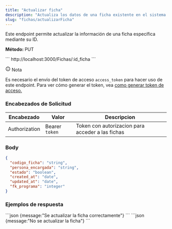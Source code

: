 ```yaml
---
title: "Actualizar ficha"
description: "Actualiza los datos de una ficha existente en el sistema."
slug: "fichas/actualizarFicha"
---
```


Este endpoint permite actualizar la información de una ficha específica mediante su ID.

<p> 
<strong>Método: </strong><span class="sl-badge note small astro-avdet4wd">PUT</span>
</p>


<Tabs>
  <TabItem label="Endpoint">
  ```
  http://localhost:3000/Fichas/:id_ficha
  ```
  </TabItem>
</Tabs>

<aside aria-label="Nota" class="starlight-aside starlight-aside--note"> <p class="starlight-aside__title" aria-hidden="true"> <svg aria-hidden="true" class="starlight-aside__icon astro-c6vsoqas" width="16" height="16" viewBox="0 0 24 24" fill="currentColor" style="--sl-icon-size: 1em;"><path d="M12 11a1 1 0 0 0-1 1v4a1 1 0 0 0 2 0v-4a1 1 0 0 0-1-1Zm.38-3.92a1 1 0 0 0-.76 0 1 1 0 0 0-.33.21 1.15 1.15 0 0 0-.21.33 1 1 0 0 0 .21 1.09c.097.088.209.16.33.21A1 1 0 0 0 13 8a1.05 1.05 0 0 0-.29-.71 1 1 0 0 0-.33-.21ZM12 2a10 10 0 1 0 0 20 10 10 0 0 0 0-20Zm0 18a8 8 0 1 1 0-16.001A8 8 0 0 1 12 20Z"></path></svg> Nota </p> 
Es necesario el envío del token de acceso <code>access_token</code> para hacer uso de este endpoint. Para ver cómo generar el token, vea <a href="/usuarios/login">como generar token de acceso.</a></aside>

<h3>Encabezados de Solicitud</h3>

| Encabezado | Valor | Descripcion
|----------|-------| -------
| Authorization |  Bearer `token` | Token con autorizacion para acceder a las fichas


### Body

```json
{
  "codigo_ficha": "string",
  "persona_encargada": "string",
  "estado": "boolean",
  "created_at": "date",
  "updated_at": "date",
  "fk_programa": "integer"
}
```


<h3>Ejemplos de respuesta</h3>

<Tabs>
  <TabItem label="Status 201">
  ```json
  {message:"Se actualizar la ficha correctamente"}
  ```
  </TabItem>

  <TabItem label="Status 400">
  ```json
  {message:"No se actualizar la ficha"}
  ```
  </TabItem>
</Tabs>